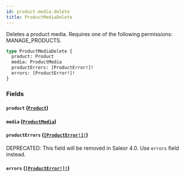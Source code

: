 ```yaml
---
id: product-media-delete
title: ProductMediaDelete
---
```


Deletes a product media. Requires one of the following permissions: MANAGE_PRODUCTS.

```graphql
type ProductMediaDelete {
  product: Product
  media: ProductMedia
  productErrors: [ProductError!]!
  errors: [ProductError!]!
}
```

### Fields

#### `product` ([`Product`](../../../developer/api-reference/objects/product))

#### `media` ([`ProductMedia`](../../../developer/api-reference/objects/product-media))

#### `productErrors` ([`[ProductError!]!`](../../../developer/api-reference/objects/product-error))

<span class="badge badge--warning">DEPRECATED: This field will be removed in Saleor 4.0. Use `errors` field instead.</span>

#### `errors` ([`[ProductError!]!`](../../../developer/api-reference/objects/product-error))
